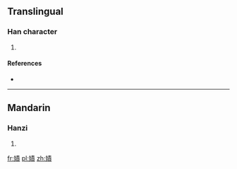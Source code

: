 ==Translingual==

===Han character===
{{Han char|rn=38|rad=女|as=11|sn=14|four=|canj=女手一金 (VQMC)|ids=⿰[[女]][[責]]}}

# {{defn|Han|sort=女11}}

====References====
* {{Han ref|kx=0270.090|dkj=06664|dj=0538.050|hdz=21074.170|uh=5AE7|ud=23271}}

----

==Mandarin==

===Hanzi===
{{cmn-hanzi|pin=[[zé]] ([[ze2]]), [[cè]] ([[ce4]])|wg=tse<sup>2</sup>, ts'e<sup>4</sup>}}

# {{defn|lang=cmn|sort=女11}}

[[fr:嫧]]
[[pl:嫧]]
[[zh:嫧]]